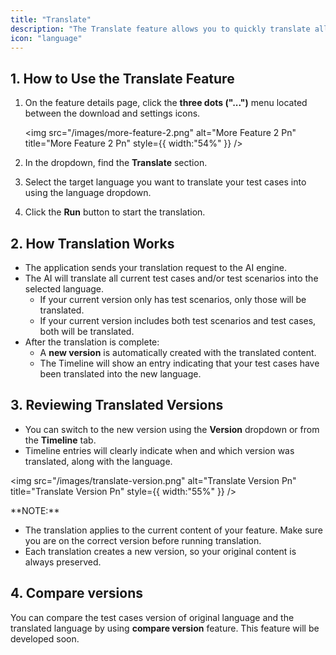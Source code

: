 ```yaml
---
title: "Translate"
description: "The Translate feature allows you to quickly translate all your test scenarios and test cases into another language with just a few clicks. This is especially useful for teams working in multilingual environments or preparing documentation for different regions."
icon: "language"
---
```


## 1. How to Use the Translate Feature

1. On the feature details page, click the **three dots ("...")** menu located between the download and settings icons.

   <img
     src="/images/more-feature-2.png"
     alt="More Feature 2 Pn"
     title="More Feature 2 Pn"
     style={{ width:"54%" }}
   />
2. In the dropdown, find the **Translate** section.
3. Select the target language you want to translate your test cases into using the language dropdown.
4. Click the **Run** button to start the translation.

## 2. How Translation Works

- The application sends your translation request to the AI engine.
- The AI will translate all current test cases and/or test scenarios into the selected language.
  - If your current version only has test scenarios, only those will be translated.
  - If your current version includes both test scenarios and test cases, both will be translated.
- After the translation is complete:
  - A **new version** is automatically created with the translated content.
  - The Timeline will show an entry indicating that your test cases have been translated into the new language.

## 3. Reviewing Translated Versions

- You can switch to the new version using the **Version** dropdown or from the **Timeline** tab.
- Timeline entries will clearly indicate when and which version was translated, along with the language.

<img
  src="/images/translate-version.png"
  alt="Translate Version Pn"
  title="Translate Version Pn"
  style={{ width:"55%" }}
/>

<Note>
  **NOTE:**

  - The translation applies to the current content of your feature. Make sure you are on the correct version before running translation.
  - Each translation creates a new version, so your original content is always preserved.
</Note>

## 4. Compare versions

You can compare the test cases version of original language and the translated language by using **compare version** feature. This feature will be developed soon.